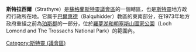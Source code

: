 {{Multiple issues|
{{Expand language|1=en|time=2020-07-03T13:18:01+00:00}}
{{Unreferenced|time=2020-07-03T13:18:01+00:00}}
}}
{{Use dmy dates|date=October 2019}}
{{Infobox UK place 
|country= 蘇格蘭
|official_name= Strathyre
|gaelic_name= An t-Iomaire Riabhach
|label_position= left
|static_image_name= Strathyre Village.jpg
|static_image_caption= 位於斯特拉西爾的村子
|coordinates = {{coord|56.324|-4.329|display=inline,title}}
|os_grid_reference= NN559172
|civil_parish= [[巴爾惠德|巴爾惠德]]
|unitary_scotland= [[斯特靈|斯特靈]]
|lieutenancy_scotland= [[斯特靈和福爾柯克|斯特靈和福爾柯克]]
|constituency_westminster= [[斯特靈_(英國議會)|斯特靈]] 
|constituency_scottish_parliament= [[斯特靈_(蘇格蘭議會)|斯特靈]]
|post_town= [[卡蘭德|卡蘭德]]
|postcode_district = FK18
|postcode_area= FK  
|dial_code= 01877
}}
'''斯特拉西爾'''（Strathyre）是[[蘇格蘭|蘇格蘭]][[斯特靈議會區|斯特靈議會區]]的一個轄區，也是[[斯特靈|斯特靈]]地方政府行政所在地。它属于[[巴爾惠德|巴爾惠德]]（Balquhidder）教區的東南部分，在1973年地方政府重組之前為[[珀斯郡|珀斯郡]]的一部分，位於[[羅夢湖和朝塞斯山國家公園|羅夢湖和朝塞斯山國家公園]]（Loch Lomond and The Trossachs National Park）的範圍內。

{{蘇格蘭小作品}}
[[Category:斯特靈_(議會區)|Category:斯特靈 (議會區)]]